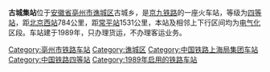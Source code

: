 {{Infobox China railway station
|车站名称 = 古城集站
|车站名称拼音 = GuChengJi
|英文名称 = Guchengji Railway Station
|车站代码 = 25013
|车站位置 =[[安徽省|安徽省]][[亳州市|亳州市]][[谯城区|谯城区]]
|坐标 = {{coord|33|32|48|N|115|48|14|E|display=inline,title}}
|归属 = [[上海铁路局|上海铁路局]]
|线路 = [[京九铁路|京九铁路]]
|车站等级 = [[四等站_(中国)|四等站]]
 }} 
'''古城集站'''位于[[安徽省|安徽省]][[亳州市|亳州市]][[谯城区|谯城区]]古城乡，是[[京九铁路|京九铁路]]的一座火车站，等级为[[四等站_(中国)|四等站]]，距[[北京西站|北京西站]]784公里，距[[常平站|常平站]]1531公里，本站及相邻上下行区间均为[[电气化|电气化]]区段。车站建于1989年，只办理货运，不办理客运业务。

{{Start rail box|[[中国铁路|中国铁路]]}}
{{s-inop|[[油河集站|油河集站]]|{{站|北京西}}方向}}
{{s-line|[[京九铁路|京九铁路]]<br />← 11km 古城集站 24km →}}
{{s-inop|[[三堂集站|三堂集站]]<br><s>''[[二郎集站|二郎集站]]''</s>(已撤销)|{{站|常平}}方向}}
{{End box}}

{{京九铁路}}
[[Category:亳州市铁路车站|Category:亳州市铁路车站]]
[[Category:谯城区|Category:谯城区]]
[[Category:中国铁路上海局集团车站|Category:中国铁路上海局集团车站]]
[[Category:中国铁路四等站|Category:中国铁路四等站]]
[[Category:1989年启用的铁路车站|Category:1989年启用的铁路车站]]